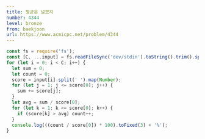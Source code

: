 ```yaml
---
title: 평균은 넘겠지
number: 4344
level: bronze
from: baekjoon
url: https://www.acmicpc.net/problem/4344
---
```


```js
const fs = require('fs');
const [C, ...input] = fs.readFileSync('dev/stdin').toString().trim().split('\n');
for (let i = 0; i < C; i++) {
  let sum = 0;
  let count = 0;
  score = input[i].split(' ').map(Number);
  for (let j = 1; j <= score[0]; j++) {
    sum += score[j];
  }
  let avg = sum / score[0];
  for (let k = 1; k <= score[0]; k++) {
    if (score[k] > avg) count++;
  }
  console.log(((count / score[0]) * 100).toFixed(3) + '%');
}
```
